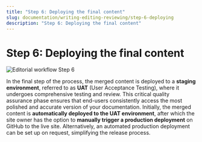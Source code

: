 ```yaml
---
title: "Step 6: Deploying the final content"
slug: documentation/writing-editing-reviewing/step-6-deploying
description: "Step 6: Deploying the final content"
---
```


# Step 6: Deploying the final content

![Editorial workflow Step 6](./assets/Editorial_workflow_6.png)

In the final step of the process, the merged content is deployed to a **staging environment**, referred to as **UAT** (User Acceptance Testing), where it undergoes comprehensive testing and review.
This critical quality assurance phase ensures that end-users consistently access the most polished and accurate version of your documentation.
Initially, the merged content is **automatically deployed to the UAT environment**, after which the site owner has the option to **manually trigger a production deployment** on GitHub to the live site.
Alternatively, an automated production deployment can be set up on request, simplifying the release process.